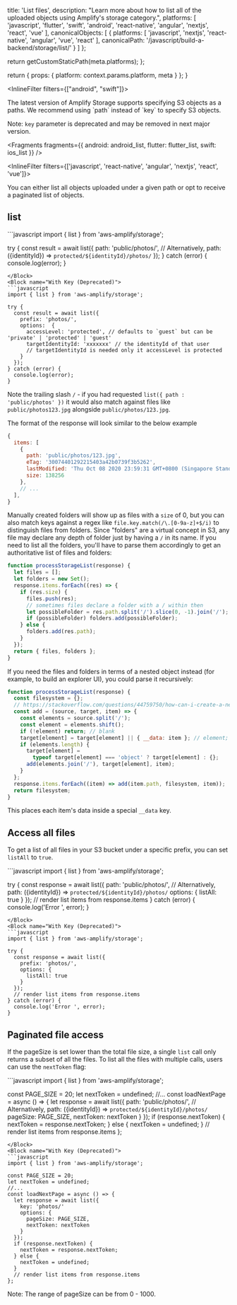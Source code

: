 
  title: 'List files',
  description: "Learn more about how to list all of the uploaded objects using Amplify's storage category.",
  platforms: [
    'javascript',
    'flutter',
    'swift',
    'android',
    'react-native',
    'angular',
    'nextjs',
    'react',
    'vue'
  ],
  canonicalObjects: [
    {
      platforms: [
        'javascript',
        'nextjs',
        'react-native',
        'angular',
        'vue',
        'react'
      ],
      canonicalPath: '/javascript/build-a-backend/storage/list/'
    }
  ]
};

  return getCustomStaticPath(meta.platforms);
};

  return {
    props: {
      platform: context.params.platform,
      meta
    }
  };
}

<InlineFilter filters={["android", "swift"]}>

<Callout info>
The latest version of Amplify Storage supports specifying S3 objects as a paths.  
We recommend using `path` instead of `key` to specify S3 objects.

Note: `key` parameter is deprecated and may be removed in next major version.
</Callout>

</InlineFilter>


<Fragments
  fragments={{ android: android_list, flutter: flutter_list, swift: ios_list }}
/>

<InlineFilter filters={['javascript', 'react-native', 'angular', 'nextjs', 'react', 'vue']}>

You can either list all objects uploaded under a given path or opt to receive a paginated list of objects.

## list
<BlockSwitcher>
<Block name="With Path (Above v6.2.0)">
```javascript
import { list } from 'aws-amplify/storage';

try {
  const result = await list({
    path: 'public/photos/',
    // Alternatively, path: ({identityId}) => `protected/${identityId}/photos/`
  });
} catch (error) {
  console.log(error);
}
```
</Block>
<Block name="With Key (Deprecated)">
```javascript
import { list } from 'aws-amplify/storage';

try {
  const result = await list({
    prefix: 'photos/',
    options:  {
      accessLevel: 'protected', // defaults to `guest` but can be 'private' | 'protected' | 'guest'
      targetIdentityId: 'xxxxxxx' // the identityId of that user
      // targetIdentityId is needed only it accessLevel is protected
    }
  });
} catch (error) {
  console.log(error);
}
```
</Block>
</BlockSwitcher>

Note the trailing slash `/` - if you had requested `list({ path :  'public/photos' })` it would also match against files like `public/photos123.jpg` alongside `public/photos/123.jpg`.

The format of the response will look similar to the below example

```js
{
  items: [
    {
      path: 'public/photos/123.jpg',
      eTag: '30074401292215403a42b0739f3b5262',
      lastModified: 'Thu Oct 08 2020 23:59:31 GMT+0800 (Singapore Standard Time)',
      size: 138256
    },
    // ...
  ],
}
```

Manually created folders will show up as files with a `size` of 0, but you can also match keys against a regex like `file.key.match(/\.[0-9a-z]+$/i)` to distinguish files from folders. Since "folders" are a virtual concept in S3, any file may declare any depth of folder just by having a `/` in its name. If you need to list all the folders, you'll have to parse them accordingly to get an authoritative list of files and folders:

```js
function processStorageList(response) {
  let files = [];
  let folders = new Set();
  response.items.forEach((res) => {
    if (res.size) {
      files.push(res);
      // sometimes files declare a folder with a / within then
      let possibleFolder = res.path.split('/').slice(0, -1).join('/');
      if (possibleFolder) folders.add(possibleFolder);
    } else {
      folders.add(res.path);
    }
  });
  return { files, folders };
}
```

If you need the files and folders in terms of a nested object instead (for example, to build an explorer UI), you could parse it recursively:

```js
function processStorageList(response) {
  const filesystem = {};
  // https://stackoverflow.com/questions/44759750/how-can-i-create-a-nested-object-representation-of-a-folder-structure
  const add = (source, target, item) => {
    const elements = source.split('/');
    const element = elements.shift();
    if (!element) return; // blank
    target[element] = target[element] || { __data: item }; // element;
    if (elements.length) {
      target[element] =
        typeof target[element] === 'object' ? target[element] : {};
      add(elements.join('/'), target[element], item);
    }
  };
  response.items.forEach((item) => add(item.path, filesystem, item));
  return filesystem;
}
```

This places each item's data inside a special `__data` key.

## Access all files

To get a list of all files in your S3 bucket under a specific prefix, you can set `listAll` to `true`.

<BlockSwitcher>
<Block name="With Path (Above v6.2.0)">
```javascript
import { list } from 'aws-amplify/storage';

try {
  const response = await list({
    path: 'public/photos/',
    // Alternatively, path: ({identityId}) => `protected/${identityId}/photos/`
    options: {
      listAll: true
    }
  });
  // render list items from response.items
} catch (error) {
  console.log('Error ', error);
}
```
</Block>
<Block name="With Key (Deprecated)">
```javascript
import { list } from 'aws-amplify/storage';

try {
  const response = await list({
    prefix: 'photos/',
    options: {
      listAll: true
    }
  });
  // render list items from response.items
} catch (error) {
  console.log('Error ', error);
}
```
</Block>
</BlockSwitcher>

## Paginated file access

If the pageSize is set lower than the total file size, a single `list` call only returns a subset of all the files. To list all the files with multiple calls, users can use the `nextToken` flag:

<BlockSwitcher>
<Block name="With Path (Above v6.2.0)">
```javascript
import { list } from 'aws-amplify/storage';

const PAGE_SIZE = 20;
let nextToken = undefined;
//...
const loadNextPage = async () => {
  let response = await list({
    path: 'public/photos/',
    // Alternatively, path: ({identityId}) => `protected/${identityId}/photos/`
    pageSize: PAGE_SIZE,
    nextToken: nextToken
    }
  });
  if (response.nextToken) {
    nextToken = response.nextToken;
  } else {
    nextToken = undefined;
  }
  // render list items from response.items
};
```
</Block>
<Block name="With Key (Deprecated)">
```javascript
import { list } from 'aws-amplify/storage';

const PAGE_SIZE = 20;
let nextToken = undefined;
//...
const loadNextPage = async () => {
  let response = await list({
    key: 'photos/'
    options: {
      pageSize: PAGE_SIZE,
      nextToken: nextToken
    }
  });
  if (response.nextToken) {
    nextToken = response.nextToken;
  } else {
    nextToken = undefined;
  }
  // render list items from response.items
};
```
</Block>
</BlockSwitcher>


<Callout>Note: The range of pageSize can be from 0 - 1000.</Callout>

</InlineFilter>
